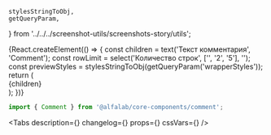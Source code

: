 
    stylesStringToObj,
    getQueryParam,
} from '../../../screenshot-utils/screenshots-story/utils';

<Meta title='Components/Comment' component={Comment} id='Comment' />

<!-- Canvas -->

<Story name='Comment'>
    {React.createElement(() => {
        const children = text('Текст комментария', 'Comment');
        const rowLimit = select('Количество строк', ['', '2', '5'], '');
        const previewStyles = stylesStringToObj(getQueryParam('wrapperStyles'));
        return (
            <div style={previewStyles}>
                <style>{`.comment{background: var(--color-light-specialbg-secondary-transparent)}`}</style>
                <ModeChecker />
                <Comment rowLimit={rowLimit} className='comment'>
                    {children}
                </Comment>
            </div>
        );
    })}
</Story>

<!-- Docs -->

<ComponentHeader
    name='Comment'
    version={version}
    package='@alfalab/core-components/comment-view'
    design='https://www.figma.com/file/cdNnkh2QdxuvYLrBm4cubM/Web-%3A%3A-Core-Default-Components?node-id=62541%3A72707'
/>

```jsx
import { Comment } from '@alfalab/core-components/comment';
```

<Tabs
    description={<Description />}
    changelog={<Changelog />}
    props={<ArgsTable of={CommentTS} />}
    cssVars={<CssVars css={styles} />}
/>
